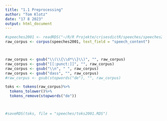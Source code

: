 ```yaml
---
title: "1.1 Preprocessing"
author: "Tom Klotz"
date: "17 8 2023"
output: html_document
---
```


```r
#speeches2001 <- readRDS("~/R/R Projekte/crisesdictR/speeches/speeches2001.RDS")
raw_corpus <- corpus(speeches2001, text_field = "speech_content")



raw_corpus <- gsub("\\(\\{\\d*\\}\\)", "", raw_corpus)
raw_corpus <- gsub("[[:punct:]]", "", raw_corpus)
raw_corpus <- gsub("\\n", " ", raw_corpus)
raw_corpus <- gsub("dass", "", raw_corpus)
#raw_corpus <- gsub(stopwords("de"), "", raw_corpus)

toks <- tokens(raw_corpus)%>%
  tokens_tolower()%>%
  tokens_remove(stopwords("de"))



#saveRDS(toks, file = "speeches/toks2001.RDS")
```


